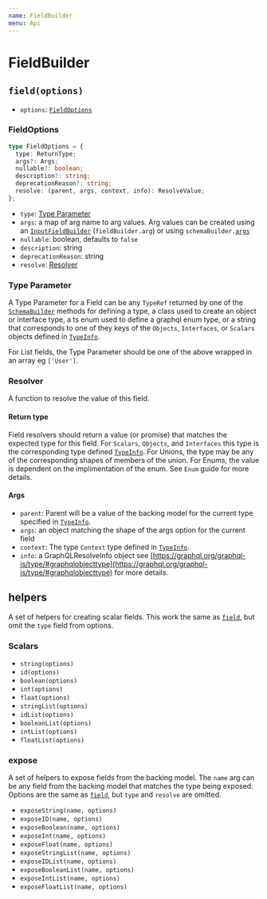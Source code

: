 ```yaml
---
name: FieldBuilder
menu: Api
---
```


# FieldBuilder

## `field(options)`

- `options`: [`FieldOptions`]

### FieldOptions

```typescript
type FieldOptions = {
  type: ReturnType;
  args?: Args;
  nullable?: boolean;
  description?: string;
  deprecationReason?: string;
  resolve: (parent, args, context, info): ResolveValue;
};
```

- `type`: [Type Parameter](#type-parameter)
- `args`: a map of arg name to arg values. Arg values can be created using an [`InputFieldBuilder`]
  \(`fieldBuilder.arg`) or using `schemaBuilder.`[`args`]
- `nullable`: boolean, defaults to `false`
- `description`: string
- `deprecationReason`: string
- `resolve`: [Resolver](#resolver)

### Type Parameter

A Type Parameter for a Field can be any `TypeRef` returned by one of the [`SchemaBuilder`] methods
for defining a type, a class used to create an object or interface type, a ts enum used to define a
graphql enum type, or a string that corresponds to one of they keys of the `Objects`, `Interfaces`,
or `Scalars` objects defined in [`TypeInfo`].

For List fields, the Type Parameter should be one of the above wrapped in an array eg `['User']`.

### Resolver

A function to resolve the value of this field.

#### Return type

Field resolvers should return a value (or promise) that matches the expected type for this field.
For `Scalars`, `Objects`, and `Interfaces` this type is the corresponding type defined [`TypeInfo`].
For Unions, the type may be any of the corresponding shapes of members of the union. For Enums, the
value is dependent on the implimentation of the enum. See `Enum` guide for more details.

#### Args

- `parent`: Parent will be a value of the backing model for the current type specified in
  [`TypeInfo`].
- `args`: an object matching the shape of the args option for the current field
- `context`: The type `Context` type defined in [`TypeInfo`].
- `info`: a GraphQLResolveInfo object see
  [https://graphql.org/graphql-js/type/#graphqlobjecttype](https://graphql.org/graphql-js/type/#graphqlobjecttype)
  for more details.

## helpers

A set of helpers for creating scalar fields. This work the same as [`field`](#fieldoptions), but
omit the `type` field from options.

### Scalars

- `string(options)`
- `id(options)`
- `boolean(options)`
- `int(options)`
- `float(options)`
- `stringList(options)`
- `idList(options)`
- `booleanList(options)`
- `intList(options)`
- `floatList(options)`

### expose

A set of helpers to expose fields from the backing model. The `name` arg can be any field from the
backing model that matches the type being exposed. Options are the same as [`field`](#fieldoptions),
but `type` and `resolve` are omitted.

- `exposeString(name, options)`
- `exposeID(name, options)`
- `exposeBoolean(name, options)`
- `exposeInt(name, options)`
- `exposeFloat(name, options)`
- `exposeStringList(name, options)`
- `exposeIDList(name, options)`
- `exposeBooleanList(name, options)`
- `exposeIntList(name, options)`
- `exposeFloatList(name, options)`

[`fieldoptions`]: #fieldoptions
[`schemabuilder`]: /docs-api-schema-builder
[`typeinfo`]: /docs-api-schema-builder#typeinfo
[`args`]: /docs-api-schema-builder#argsshape
[`inputfieldbuilder`]: /docs-api-input-field-builder
